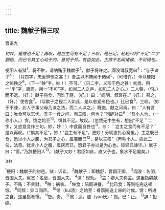 ```yaml
---
---
---
```

title: 魏献子悟三叹
---



晋语九

*初叹，是惟恐不足；再叹，是岂主而有不足；三叹，是已足。轻轻只将“不足”二字翻剔，而已令其主心动于内，意悦于外。有臣如此，主欲不名闻诸侯，不可得也。*

梗阳人有狱<sup>1</sup>，将不胜，请纳贿于魏献子<sup>2</sup>，献子将许之。阎没谓叔宽曰<sup>3</sup>：“与子谏乎<sup>4</sup>！（只四字，忠爱悱恻之甚！）吾主以不贿闻于诸侯<sup>5</sup>，（可惜许。）今以梗阳之贿殃之<sup>6</sup>，（下一“殃”字，妙！）不可。”（只二字，义形于色之甚！初商，用一“乎”字，熟商，用一“不可”字，如闻二人之声，如见二人之心。）二人朝，（句。）而不退。（好。）献子将食，问谁于庭，（好。）曰：“阎明、叔褒在。”（好。）召之，（好。）使佐食<sup>7</sup>。（写献子之视二人如此，是以忠爱形色也。）比已食<sup>8</sup>，三叹。（妙于不谏，此人子事父母几谏之法，而二人以之。）既饱，献之问焉，曰：“人有言曰：唯食可以忘忧。吾子一食之间，而三叹，何也？”同辞对曰<sup>9</sup>：“吾小人也，（一称小人。）贪。馈之始至<sup>10</sup>，惧其不足。故叹。（忽然无中生有，想出“不足＂二字，又恣意变作三句。妙，妙！）中食而自咎也<sup>11</sup>，曰：＇岂主之食而有不足？＇是以再叹。（“惧其不足”，妙！“岂主有不足”，更妙！分明直扎心窝里。）主之既已食，愿以小人之腹，为君子之心，属餍而巳<sup>12</sup>，是以三叹”（再称小人。插此二句，法奇。犹言小人之腹，属厌而已，愿君子亦以是为心也。轻轻已谏毕。）献子曰：“善。”乃辞梗阳人<sup>13</sup>。（献子又妙！君臣如此，直父子也，鱼水不足喻矣。）

<sup>注释</sup>

<sup>1</sup>梗阳：魏献子的封邑。狱：诉讼。
<sup>2</sup>魏献子：即魏舒，晋国正卿。
<sup>3</sup>阎没：名明，晋国大夫。叔宽：名褒，晋国大夫。
<sup>4</sup>谏：规劝。
<sup>5</sup>主：卿大夫称主。这里指魏献子。不贿：不贪财。
<sup>6</sup>殃：祸害。
<sup>7</sup>佐食：陪同进餐。
<sup>8</sup>比已食：等到吃完这顿饭。
<sup>9</sup>同辞：异口同声。
<sup>10</sup>馈（kuì渍）之始至：肴馔刚送上来的时候。馈：所进之食，这里指肴馔。
<sup>11</sup>咎。责。
<sup>12</sup>属：适。餍（yàn厌）：饱。巳：止。
<sup>13</sup>辞：拒绝。